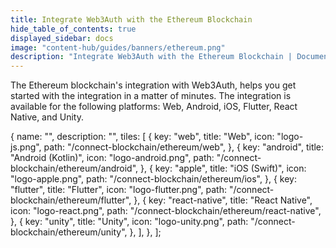```yaml
---
title: Integrate Web3Auth with the Ethereum Blockchain
hide_table_of_contents: true
displayed_sidebar: docs
image: "content-hub/guides/banners/ethereum.png"
description: "Integrate Web3Auth with the Ethereum Blockchain | Documentation - Web3Auth"
---
```



The Ethereum blockchain's integration with Web3Auth, helps you get started with the integration in a matter of minutes. The integration is available
for the following platforms: Web, Android, iOS, Flutter, React Native, and Unity.

  {
    name: "",
    description: "",
    tiles: [
      {
        key: "web",
        title: "Web",
        icon: "logo-js.png",
        path: "/connect-blockchain/ethereum/web",
      },
      {
        key: "android",
        title: "Android (Kotlin)",
        icon: "logo-android.png",
        path: "/connect-blockchain/ethereum/android",
      },
      {
        key: "apple",
        title: "iOS (Swift)",
        icon: "logo-apple.png",
        path: "/connect-blockchain/ethereum/ios",
      },
      {
        key: "flutter",
        title: "Flutter",
        icon: "logo-flutter.png",
        path: "/connect-blockchain/ethereum/flutter",
      },
      {
        key: "react-native",
        title: "React Native",
        icon: "logo-react.png",
        path: "/connect-blockchain/ethereum/react-native",
      },
      {
        key: "unity",
        title: "Unity",
        icon: "logo-unity.png",
        path: "/connect-blockchain/ethereum/unity",
      },
    ],
  },
];

<Tiles tileGroups={Ethereum} />
